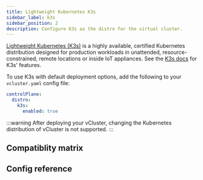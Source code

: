 ```yaml
---
title: Lightweight Kubernetes K3s
sidebar_label: k3s
sidebar_position: 2
description: Configure K3s as the distro for the virtual cluster.
---
```



[Lightweight Kubernetes (K3s)](https://k3s.io) is a highly available, certified Kubernetes distribution designed for production workloads in unattended, resource-constrained, remote locations or inside IoT appliances. See the [K3s docs](https://docs.k3s.io/) for K3s' features.

To use K3s with default deployment options, add the following to your `vcluster.yaml` config file:

```yaml
controlPlane:
  distro:
    k3s:
      enabled: true
```

:::warning
After deploying your vCluster, changing the Kubernetes distribution of vCluster is not supported.
:::


## Compatiblity matrix

<K3sCompat/>

## Config reference

<DistroK3s/>
